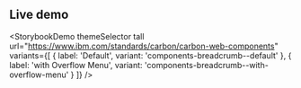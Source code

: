 ## Live demo

<StorybookDemo
  themeSelector
  tall
  url="https://www.ibm.com/standards/carbon/carbon-web-components"
  variants={[
    {
      label: 'Default',
      variant: 'components-breadcrumb--default'
    },
    {
      label: 'with Overflow Menu',
      variant: 'components-breadcrumb--with-overflow-menu'
    }
  ]}
/>
